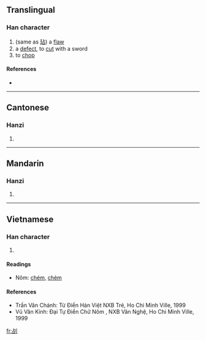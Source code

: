 ==Translingual==

===Han character===
{{Han char|rn=18|rad=刀|as=05|sn=7|four=|canj=卜口中弓 (YRLN)}}

# (same as [[玷]]) a [[flaw]]
# a [[defect]], to [[cut]] with a sword
# to [[chop]]

====References====
* {{Han ref|kx=0138.180|hdz=10328.100|uh=34E0|ud=13536}}

----

==Cantonese==

===Hanzi===
{{yue-hanzi|jyut=|y=dim3}}

# {{defn|Cantonese|sort=刀05}}

----

==Mandarin==

===Hanzi===
{{cmn-hanzi|pin=[[diàn]] ([[dian4]])|wg=tien<sup>4</sup>}}

# {{defn|Mandarin|sort=刀05}}

----

==Vietnamese==

===Han character===
{{vi-hantu|[[điếm]],[[điểm]]|rs=刀05}}

# {{defn|Vietnamese|sort=刀05}}

====Readings====
* Nôm: [[chém]], [[chẻm]]

====References====
* Trần Văn Chánh: Từ Điển Hán Việt NXB Trẻ, Ho Chi Minh Ville, 1999
* Vũ Văn Kính: Đại Tự Điển Chữ Nôm , NXB Văn Nghệ, Ho Chi Minh Ville, 1999

[[fr:㓠]]